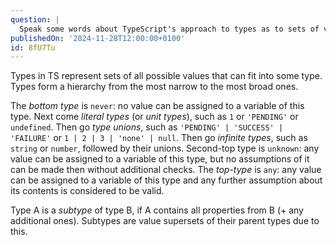```yaml
---
question: |
  Speak some words about TypeScript's approach to types as to sets of values.
publishedOn: '2024-11-28T12:00:00+0100'
id: 8fU7Tu
---
```

Types in TS represent sets of all possible values that can fit into some type. Types form a hierarchy from the most narrow to the most broad ones.

The *bottom type* is `never`: no value can be assigned to a variable of this type.
Next come *literal types* (or *unit types*), such as `1` or `'PENDING'` or `undefined`.
Then go *type unions*, such as `'PENDING' | 'SUCCESS' | 'FAILURE'` or `1 | 2 | 3 | 'none' | null`.
Then go *infinite types*, such as `string` or `number`, followed by their unions.
Second-top type is `unknown`: any value can be assigned to a variable of this type, but no assumptions of it can be made then without additional checks.
The *top-type* is `any`: any value can be assigned to a variable of this type and any further assumption about its contents is considered to be valid.

Type A is a *subtype* of type B, if A contains all properties from B (+ any additional ones). Subtypes are value supersets of their parent types due to this.
